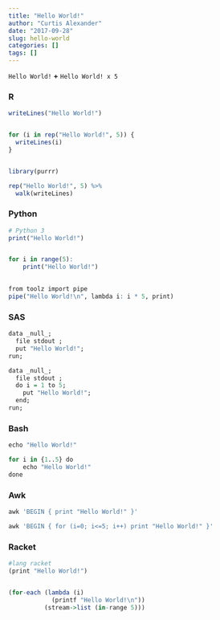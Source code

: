```yaml
---
title: "Hello World!"
author: "Curtis Alexander"
date: "2017-09-28"
slug: hello-world
categories: []
tags: []
---
```


`Hello World!` **+** `Hello World! x 5`

### R
```r
writeLines("Hello World!")


for (i in rep("Hello World!", 5)) {
  writeLines(i)
}


library(purrr)

rep("Hello World!", 5) %>%
  walk(writeLines)
```

### Python
```r
# Python 3
print("Hello World!")


for i in range(5):
    print("Hello World!")

    
from toolz import pipe
pipe("Hello World!\n", lambda i: i * 5, print)
```

### SAS
```r
data _null_;
  file stdout ;
  put "Hello World!";
run;

data _null_;
  file stdout ;
  do i = 1 to 5;
    put "Hello World!";
  end;
run;

```

### Bash
```r
echo "Hello World!"

for i in {1..5} do
    echo "Hello World!"
done
```

### Awk
```r
awk 'BEGIN { print "Hello World!" }'

awk 'BEGIN { for (i=0; i<=5; i++) print "Hello World!" }'
```

### Racket
```r
#lang racket
(print "Hello World!")


(for-each (lambda (i)
            (printf "Hello World!\n"))
          (stream->list (in-range 5)))
```
